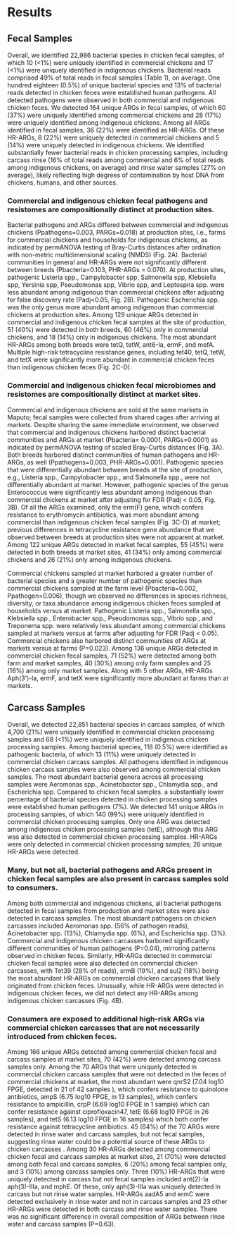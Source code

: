 # Results {-}

## Fecal Samples
Overall, we identified 22,986 bacterial species in chicken fecal samples, of which 10 (<1%) were uniquely identified in commercial chickens and 17 (<1%) were uniquely identified in indigenous chickens. Bacterial reads comprised 49% of total reads in fecal samples (Table 1), on average. One hundred eighteen (0.5%) of unique bacterial species and 13% of bacterial reads detected in chicken feces were established human pathogens. All detected pathogens were observed in both commercial and indigenous chicken feces. We detected 164 unique ARGs in fecal samples, of which 60 (37%) were uniquely identified among commercial chickens and 28 (17%) were uniquely identified among indigenous chickens. Among all ARGs identified in fecal samples, 36 (22%) were identified as HR-ARGs. Of these HR-ARGs, 8 (22%) were uniquely detected in commercial chickens and 5 (14%) were uniquely detected in indigenous chickens. We identified substantially fewer bacterial reads in chicken processing samples, including carcass rinse (16% of total reads among commercial and 6% of total reads among indigenous chickens, on average) and rinse water samples (27% on average), likely reflecting high degrees of contamination by host DNA from chickens, humans, and other sources. 

### Commercial and indigenous chicken fecal pathogens and resistomes are compositionally distinct at production sites. 
Bacterial pathogens and ARGs differed between commercial and indigenous chickens (Ppathogens=0.003, PARGs=0.018) at production sites, i.e., farms for commercial chickens and households for indigenous chickens, as indicated by permANOVA testing of Bray-Curtis distances after ordination with non-metric multidimensional scaling (NMDS) (Fig. 2A). Bacterial communities in general and HR-ARGs were not significantly different between breeds (Pbacteria=0.103, PHR-ARGs = 0.070). At production sites, pathogenic Listeria spp., Campylobacter spp, Salmonella spp, Klebsiella spp, Yersinia spp, Pseudomonas spp, Vibrio spp, and Leptospira spp. were less abundant among indigenous than commercial chickens after adjusting for false discovery rate (Padj<0.05, Fig. 2B). Pathogenic Escherichia  spp. was the only genus more abundant among indigenous than commercial chickens at production sites. Among 129 unique ARGs detected in commercial and indigenous chicken fecal samples at the site of production, 51 (40%) were detected in both breeds, 60 (46%) only in commercial chickens, and 18 (14%) only in indigenous chickens. The most abundant HR-ARGs among both breeds were tetQ, tetW, ant6-Ia, ermF, and mefA. Multiple high-risk tetracycline resistance genes, including tet40, tetQ, tetW, and tetX were significantly more abundant in commercial chicken feces than indigenous chicken feces (Fig. 2C-D).

### Commercial and indigenous chicken fecal microbiomes and resistomes are compositionally distinct at market sites.
Commercial and indigenous chickens are sold at the same markets in Maputo; fecal samples were collected from shared cages after arriving at markets. Despite sharing the same immediate environment, we observed that commercial and indigenous chickens harbored distinct bacterial communities and ARGs at market (Pbacteria= 0.0001, PARGs=0.0001) as indicated by permANOVA testing of scaled Bray-Curtis distances (Fig. 3A). Both breeds harbored distinct communities of human pathogens and HR-ARGs, as well (Ppathogens=0.003, PHR-ARGs=0.001). Pathogenic species that were differentially abundant between breeds at the site of production, e.g., Listeria spp., Campylobacter spp., and Salmonella spp., were not differentially abundant at market. However, pathogenic species of the genus Enterococcus were significantly less abundant among indigenous than commercial chickens at market after adjusting for FDR (Padj < 0.05, Fig. 3B).  Of all the ARGs examined, only the erm(F) gene, which confers resistance to erythromycin antibiotics, was more abundant among commercial than indigenous chicken fecal samples (Fig. 3C-D) at market; previous differences in tetracycline resistance gene abundance that we observed between breeds at production sites were not apparent at market. Among 122 unique ARGs detected in market fecal samples, 55 (45%) were detected in both breeds at market sites, 41 (34%) only among commercial chickens and 26 (21%) only among indigenous chickens. 

Commercial chickens sampled at market harbored a greater number of bacterial species and a greater number of pathogenic species than commercial chickens sampled at the farm level (Pbacteria=0.002, Ppathogen=0.006), though we observed no differences in species richness, diversity, or taxa abundance among indigenous chicken feces sampled at households versus at market. Pathogenic Listeria spp., Salmonella spp., Klebsiella spp., Enterobacter spp., Pseudomonas spp., Vibrio spp., and Treponema spp. were relatively less abundant among commercial chickens sampled at markets versus at farms after adjusting for FDR (Padj < 0.05). Commercial chickens also harbored distinct communities of ARGs at markets versus at farms (P=0.023). Among 136 unique ARGs detected in commercial chicken fecal samples, 71 (52%) were detected among both farm and market samples, 40 (30%) among only farm samples and 25 (18%) among only market samples. Along with 5 other ARGs, HR-ARGs Aph(3’)-la, ermF, and tetX were significantly more abundant at farms than at markets. 

## Carcass Samples
Overall, we detected 22,851 bacterial species in carcass samples, of which 4,700 (21%) were uniquely identified in commercial chicken processing samples and 68 (<1%) were uniquely identified in indigenous chicken processing samples. Among bacterial species, 118 (0.5%) were identified as pathogenic bacteria, of which 13 (11%) were uniquely detected in commercial chicken carcass samples. All pathogens identified in indigenous chicken carcass samples were also observed among commercial chicken samples.  The most abundant bacterial genera across all processing samples were Aeromonas spp., Acinetobacter spp., Chlamydia spp., and Escherichia spp. Compared to chicken fecal samples. a substantially lower percentage of bacterial species detected in chicken processing samples were established human pathogens (7%).  We detected 141 unique ARGs in processing samples, of which 140 (99%) were uniquely identified in commercial chicken processing samples. Only one ARG was detected among indigenous chicken processing samples (tetE), although this ARG was also detected in commercial chicken processing samples. HR-ARGs were only detected in commercial chicken processing samples; 26 unique HR-ARGs were detected.  


### Many, but not all,  bacterial pathogens and ARGs present in chicken fecal samples are also present in carcass samples sold to consumers.
Among both commercial and indigenous chickens, all bacterial pathogens detected in fecal samples from production and market sites were also detected in carcass samples. The most abundant pathogens on chicken carcasses included Aeromonas spp. (56% of pathogen reads), Acinetobacter spp. (13%), Chlamydia spp. (6%), and Escherichia spp. (3%).   Commercial and indigenous chicken carcasses harbored significantly different communities of human pathogens (P=0.04), mirroring patterns observed in chicken feces. Similarly, HR-ARGs detected in commercial chicken fecal samples were also detected on commercial chicken carcasses, with Tet39 (28% of reads), srmB (19%), and sul2 (18%) being the most abundant HR-ARGs on commercial chicken carcasses that likely originated from chicken feces. Unusually, while HR-ARGs were detected in indigenous chicken feces, we did not detect any HR-ARGs among indigenous chicken carcasses (Fig. 4B). 

### Consumers are exposed to additional high-risk ARGs via commercial chicken carcasses that are not necessarily introduced from chicken feces. 
Among 166 unique ARGs detected among commercial chicken fecal and carcass samples at market sites, 70 (42%) were detected among carcass samples only.  Among the 70 ARGs that were uniquely detected in commercial chicken carcass samples that were not detected in the feces of commercial chickens at market, the most abundant were qnrS2 (7.04 log10 FPGE, detected in 21 of 42 samples ), which confers resistance to quinolone antibiotics, ampS (6.75 log10 FPGE, in 13 samples), which confers resistance to ampicillin, crpP (6.69 log10 FPGE in 1 sample) which can confer resistance against ciprofloxacin47,  tetE (6.68 log10 FPGE in 26 samples), and tetS (6.13 log10 FPGE in 16 samples) which both confer resistance against tetracycline antibiotics. 45 (64%) of the 70 ARGs were detected in rinse water and carcass samples, but not fecal samples, suggesting rinse water could be a potential source of these ARGs to chicken carcasses  . Among 30 HR-ARGs detected among commercial chicken fecal and carcass samples at market sites, 21 (70%) were detected among both fecal and carcass samples, 6 (20%) among fecal samples only, and 3 (10%) among carcass samples only. Three (10%) HR-ARGs that were uniquely detected in carcass but not fecal samples included ant(2)-Ia   aph(3)-IIIa, and mphE.   Of these, only aph(3)-IIIa was uniquely detected in carcass but not rinse water samples. HR-ARGs aadA5 and ermC were detected exclusively in rinse water and not in carcass samples and 23 other HR-ARGs were detected in both carcass and rinse water samples. There was no significant difference in overall composition of ARGs between rinse water and carcass samples (P=0.63).  
